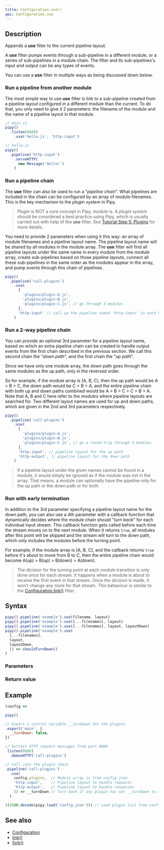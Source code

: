 ```yaml
---
title: Configuration.use()
api: Configuration.use
---
```


## Description

Appends a **use** filter to the current pipeline layout.

A **use** filter pumps events through a sub-pipeline in a different module, or a series of sub-pipelines in a module chain. The filter and its sub-pipelines's input and output can be any types of events.

<FilterDiagram
  name="use"
  input="Event"
  output="Event"
  subInput="Event"
  subOutput="Event"
  subType="link"
/>

You can use a **use** filter in multiple ways as being discussed down below.

### Run a pipeline from another module

The most simple way to use **use** filter is link to a sub-pipeline created from a pipeline layout configured in a different module than the current. To do that, you only need to give it 2 parameters: the filename of the module and the name of a pipeline layout in that module.

``` js
// main.js
pipy()
  .listen(8080)
    .use('hello.js', 'http-input')

// hello.js
pipy()
  .pipeline('http-input')
    .serveHTTP(
      new Message('Hello!')
    )
```

### Run a pipeline chain

The **use** filter can also be used to run a "_pipeline chain_". What pipelines are included in the chain can be configured by an array of module filenames. This is the key mechanism to the _plugin system_ in Pipy.

> _Plugin_ is NOT a core concept in Pipy, _module_ is. A _plugin system_ should be considered a best practice using Pipy, which is usually carried out with help of the **use** filter. See [Tutorial Step 5: Plugins](/tutorial/05-plugins) for more details.

You need to provide 2 parameters when using it this way: an array of module filenames and a pipeline layout name. The pipeline layout name will be shared by all modules in the module array. The **use** filter will find all pipeline layouts under the same name in every module from the module array, create sub-pipelines based on those pipeline layouts, connect all these sub-pipelines in the same order as the modules appear in the array, and pump events through this chain of pipelines.

``` js
pipy()
  .pipeline('call-plugins')
    .use(
      [
        'plugins/plugin-A.js',
        'plugins/plugin-B.js',
        'plugins/plugin-C.js', // go through 3 modules
      ],
      'http-input' // call up the pipeline named 'http-input' in each module
    )
```

### Run a 2-way pipeline chain

You can provide an optional 3rd parameter for a pipeline layout name, based on which an extra pipeline chain can be created to handle output events from the first chain described in the previous section. We call this second chain the "_down path_", and the first chain the "_up path_".

Since we have only one module array, the down path goes through the same modules as the up path, only in the reversed order. 

So for example, if the module array is [A, B, C], then the up path would be A > B > C, the down path would be C > B > A, and the entire pipeline chain with both up and down paths combined would be A > B > C > C > B > A. Note that A, B and C here refer to the _modules_ where pipeline layouts are searched for. Two different layout names are used for up and down paths, which are given in the 2nd and 3rd parameters respectively.

``` js
pipy()
  .pipeline('call-plugins')
    .use(
      [
        'plugins/plugin-A.js',
        'plugins/plugin-B.js',
        'plugins/plugin-C.js', // go a round-trip through 3 modules
      ],
      'http-input', // pipeline layout for the up path
      'http-output', // pipeline layout for the down path
    )
```

> If a pipeline layout under the given names cannot be found in a module, it would simply be ignored as if the module was not in the array. That means, a module can optionally have the pipeline only for the up path or the down path or for both.

### Run with early termination

In addition to the 3rd parameter specifying a pipeline layout name for the down path, you can also use a 4th parameter with a callback function that dynamically decides where the module chain should "_turn back_" for each individual input stream. This callback function gets called before each time the stream moves on to the next module. When it returns `true`, all modules after this point will be skipped and the stream will turn to the down path, which only includes the modules before the turning point.

For example, if the module array is [A, B, C], and the callback returns `true` before it's about to move from B to C, then the entire pipeline chain would become A(up) > B(up) > B(down) > A(down).

> The dicision for the turning point at each module transition is only done once for each stream. It happens when a module is about to receive the first event in that stream. Once the dicision is made, it won't change any more for that stream. This behaviour is similar to the [Configuration.link()](/reference/api/Configuration/link) filter.

## Syntax

``` js
pipy().pipeline('example').use(filename, layout)
pipy().pipeline('example').use([...filenames], layout)
pipy().pipeline('example').use([...filenames], layout, layoutDown)
pipy().pipeline('example').use(
  [...filenames],
  layout,
  layoutDown,
  () => shouldTurnDown()
)
```

### Parameters

<Parameters/>

### Return value

<ReturnValue/>

## Example

``` js
(config =>

pipy()

// Export a control variable __turnDown for the plugins
.export('main', {
  __turnDown: false,
})

// Extract HTTP request messages from port 8080
.listen(8080)
  .demuxHTTP('call-plugins')

// Call into the plugin chain
.pipeline('call-plugins')
  .use(
    config.plugins,  // Module array is from config.json
    'http-input',    // Pipeline layout to handle requests
    'http-output',   // Pipeline layout to handle responses
    () => __turnDown // Turn back if any plugin has set __turnDown to true
  )

)(JSON.decode(pipy.load('config.json'))) // Load plugin list from config.json
```

## See also

* [Configuration](/reference/api/Configuration)
* [link()](/reference/api/Configuration/link)
* [fork()](/reference/api/Configuration/fork)
